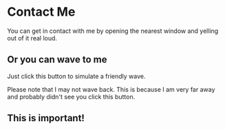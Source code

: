
# Contact Me

You can get in contact with me by opening the nearest window and yelling out of it real loud.

## Or you can wave to me

Just click this button to simulate a friendly wave.

<Wave />

Please note that I may not wave back. This is because I am very far away and probably didn't see you click this button.

<div style={{ background: 'red' }}>

## This is important!

</div>